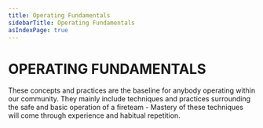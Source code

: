 ```yaml
---
title: Operating Fundamentals
sidebarTitle: Operating Fundamentals
asIndexPage: true
---
```


# OPERATING FUNDAMENTALS

These concepts and practices are the baseline for anybody operating within our community. They mainly include techniques and practices surrounding the safe and basic operation of a fireteam - Mastery of these techniques will come through experience and habitual repetition.